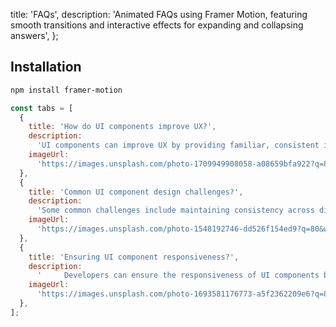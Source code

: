   title: 'FAQs',
  description:
    'Animated FAQs using Framer Motion, featuring smooth transitions and interactive effects for expanding and collapsing answers',
};

<ComponentCodePreview name='faq-accordion' hasReTrigger responsive />

## Installation

```bash
npm install framer-motion
```

```jsx data
const tabs = [
  {
    title: 'How do UI components improve UX?',
    description:
      'UI components can improve UX by providing familiar, consistent interactions that make it easy for users to navigate and interact with an application.',
    imageUrl:
      'https://images.unsplash.com/photo-1709949908058-a08659bfa922?q=80&w=1200&auto=format',
  },
  {
    title: 'Common UI component design challenges?',
    description:
      'Some common challenges include maintaining consistency across different devices and screen sizes, ensuring compatibility with various browsers and assistive technologies, and balancing flexibility with ease of use.',
    imageUrl:
      'https://images.unsplash.com/photo-1548192746-dd526f154ed9?q=80&w=1200&auto=format',
  },
  {
    title: 'Ensuring UI component responsiveness?',
    description:
      '     Developers can ensure the responsiveness of UI components by using techniques such as fluid layouts, flexible grids, and media queries to adapt the components to different screen sizes and orientations.',
    imageUrl:
      'https://images.unsplash.com/photo-1693581176773-a5f2362209e6?q=80&w=1200&auto=format',
  },
];
```
